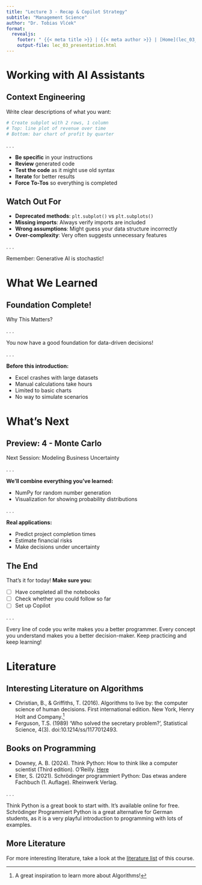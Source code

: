 ```yaml
---
title: "Lecture 3 - Recap & Copilot Strategy"
subtitle: "Management Science"
author: "Dr. Tobias Vlćek"
format:
  revealjs:
    footer: " {{< meta title >}} | {{< meta author >}} | [Home](lec_03_closing.qmd)"
    output-file: lec_03_presentation.html
---
```


# [Working with AI Assistants]{.flow} {.title}

## Context Engineering

Write clear descriptions of what you want:

```python
# Create subplot with 2 rows, 1 column
# Top: line plot of revenue over time
# Bottom: bar chart of profit by quarter
```

. . .

::: {.callout-tip}
- **Be specific** in your instructions
- **Review** generated code
- **Test the code** as it might use old syntax
- **Iterate** for better results
- **Force To-Tos** so everything is completed
:::

## Watch Out For

- **Deprecated methods**: `plt.subplot()` vs `plt.subplots()`
- **Missing imports**: Always verify imports are included
- **Wrong assumptions**: Might guess your data structure incorrectly
- **Over-complexity**: Very often suggests unnecessary features

. . .


[Remember: Generative AI is stochastic!]{.highlight}

# [What We Learned]{.flow} {.title}

## Foundation Complete!

[Why This Matters?]{.question}

. . .

[You now have a good foundation for data-driven decisions!]{.highlight}

. . .

**Before this introduction:**

- Excel crashes with large datasets
- Manual calculations take hours
- Limited to basic charts
- No way to simulate scenarios

# [What's Next]{.flow} {.title}

## Preview: 4 - Monte Carlo

[Next Session: Modeling Business Uncertainty]{.highlight}

. . .

**We'll combine everything you've learned:**

- NumPy for random number generation
- Visualization for showing probability distributions

. . .

**Real applications:**

- Predict project completion times
- Estimate financial risks
- Make decisions under uncertainty

## The End

[That's it for today!]{.highlight} **Make sure you:**

- [ ] Have completed all the notebooks
- [ ] Check whether you could follow so far
- [ ] Set up Copilot

. . .

::: {.callout-tip}
Every line of code you write makes you a better programmer.
Every concept you understand makes you a better decision-maker.
[Keep practicing and keep learning!]{.highlight}
:::

# [Literature]{.flow} {.title}

## Interesting Literature on Algorithms

- Christian, B., & Griffiths, T. (2016). Algorithms to live by: the computer science of human decisions. First international edition. New York, Henry Holt and Company.[^4]
- Ferguson, T.S. (1989) ‘Who solved the secretary problem?’, Statistical Science, 4(3). doi:10.1214/ss/1177012493.

[^4]: A great inspiration to learn more about Algorithms!

## Books on Programming

- Downey, A. B. (2024). Think Python: How to think like a computer scientist (Third edition). O’Reilly. [Here](https://greenteapress.com/wp/think-python-3rd-edition/)
- Elter, S. (2021). Schrödinger programmiert Python: Das etwas andere Fachbuch (1. Auflage). Rheinwerk Verlag.

. . .

::: {.callout-note}
Think Python is a great book to start with. It's available online for free. Schrödinger Programmiert Python is a great alternative for German students, as it is a very playful introduction to programming with lots of examples.
:::

## More Literature

For more interesting literature, take a look at the [literature list](../general/literature.qmd) of this course.
